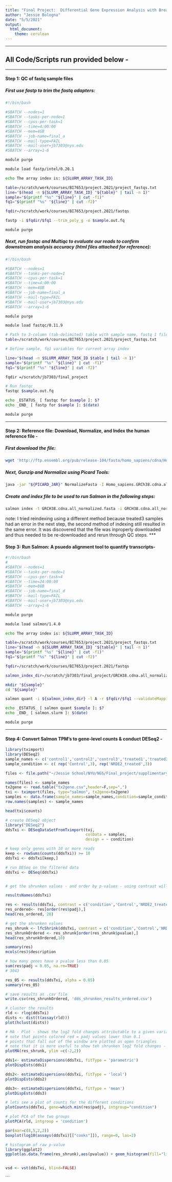 ---
title: "Final Project:  Differential Gene Expression Analysis with Breast Cancer RNA-seq Data"
author: "Jessie Bologna"
date: "5/5/2021"
output: 
  html_document: 
    theme: cerulean
---

***
## All Code/Scripts run provided below - 

***

#### Step 1: QC of fastq sample files 

##### First use fastp to trim the fastq adapters:  

```{bash eval=FALSE, include=TRUE}
#!/bin/bash

#SBATCH --nodes=1
#SBATCH --tasks-per-node=1
#SBATCH --cpus-per-task=1
#SBATCH --time=4:00:00
#SBATCH --mem=4GB
#SBATCH --job-name=final_a
#SBATCH --mail-type=FAIL
#SBATCH --mail-user=jb7303@nyu.edu
#SBATCH --array=1-6

module purge

module load fastp/intel/0.20.1

echo The array index is: ${SLURM_ARRAY_TASK_ID}

table=/scratch/work/courses/BI7653/project.2021/project_fastqs.txt
line="$(head -n ${SLURM_ARRAY_TASK_ID} "${table}" | tail -n 1)"
sample="$(printf "%s" "${line}" | cut -f1)"
fq1="$(printf "%s" "${line}" | cut -f2)"

fqdir=/scratch/work/courses/BI7653/project.2021/fastqs

fastp -i $fqdir/$fq1 --trim_poly_g -o $sample.out.fq

module purge
```


##### Next, run fastqc and Multiqc to evaluate our reads to confirm downstream analysis accuracy (html files attached for reference):

```{bash eval=FALSE, include=TRUE}
#!/bin/bash

#SBATCH --nodes=1
#SBATCH --tasks-per-node=1
#SBATCH --cpus-per-task=1
#SBATCH --time=4:00:00
#SBATCH --mem=4GB
#SBATCH --job-name=final_a
#SBATCH --mail-type=FAIL
#SBATCH --mail-user=jb7303@nyu.edu
#SBATCH --array=1-6

module purge

module load fastqc/0.11.9

# Path to 3-column (tab-delimited) table with sample name, fastq 1 file names
table=/scratch/work/courses/BI7653/project.2021/project_fastqs.txt

# Define sample, fq1 variables for current array index

line="$(head -n $SLURM_ARRAY_TASK_ID $table | tail -n 1)"
sample="$(printf "%s" "${line}" | cut -f1)"
fq1="$(printf "%s" "${line}" | cut -f2)"

fqdir =/scratch/jb7303/final_project

# Run fastqc
fastqc $sample.out.fq

echo _ESTATUS_ [ fastqc for $sample ]: $?
echo _END_ [ fastp for $sample ]: $(date)

module purge
```

***

#### Step 2: Reference file: Download, Normalize, and Index the human reference file - 

##### First download the file:

```{bash eval=FALSE, include=TRUE}
wget 'http://ftp.ensembl.org/pub/release-104/fasta/homo_sapiens/cdna/Homo_sapiens.GRCh38.cdna.all.fa.gz'
```

##### Next, Gunzip and Normalize using Picard Tools: 

```{bash eval=FALSE, include=TRUE}
java -jar "${PICARD_JAR}" NormalizeFasta -I Homo_sapiens.GRCh38.cdna.all.fa -O GRCH38.cdna.all_normalized.fasta
```

##### Create and index file to be used to run Salmon in the following steps:

```{bash eval=FALSE, include=TRUE}
salmon index -t GRCH38.cdna.all_normalized.fasta -i GRCH38.cdna.all_normalized.fasta_index -k 31
```

note: I tried reindexing using a different method because treated3 samples had an error in the next step, the second method of indexing still resulted in the same error. It was discovered that the file was inproperly downloaded and thus needed to be re-downloaded and rerun through QC steps. 
***

#### Step 3: Run Salmon: A psuedo alignment tool to quantify transcripts- 
```{bash eval=FALSE, include=TRUE}
#!/bin/bash
#
#SBATCH --nodes=1
#SBATCH --tasks-per-node=1
#SBATCH --cpus-per-task=4
#SBATCH --time=24:00:00
#SBATCH --mem=8GB
#SBATCH --job-name=final_d
#SBATCH --mail-type=FAIL
#SBATCH --mail-user=jb7303@nyu.edu
#SBATCH --array=1-6

module purge

module load salmon/1.4.0

echo The array index is: ${SLURM_ARRAY_TASK_ID}

table=/scratch/work/courses/BI7653/project.2021/project_fastqs.txt
line="$(head -n ${SLURM_ARRAY_TASK_ID} "${table}" | tail -n 1)"
sample="$(printf "%s" "${line}" | cut -f1)"
fq1="$(printf "%s" "${line}" | cut -f2)"

fqdir=/scratch/work/courses/BI7653/project.2021/fastqs

salmon_index_dir=/scratch/jb7303/final_project/GRCH38.cdna.all_normalized.fasta_index

mkdir "${sample}"
cd "${sample}"

salmon quant -i ${salmon_index_dir} -l A -r $fqdir/$fq1 --validateMappings --gcBias --threads ${SLURM_CPUS_PER_TASK} -o $sample.transcripts_quant

echo _ESTATUS_ [ salmon quant $sample ]: $?
echo _END_ [ salmon.slurm ]: $(date)

module purge
```


***

#### Step 4: Convert Salmon TPM's to gene-level counts & conduct DESeq2 -

```{r eval=TRUE, message=FALSE, warning=FALSE, include=TRUE}
library(tximport)
library(DESeq2)
sample_names <- c('control1','control2','control3','treated1','treated2','treated3')
sample_condition <- c( rep('Control',3), rep('NRDE2_treated',3))

files <- file.path("~/Jessie School/NYU/NGS/Final_project/supplimentary_docs",sample_names,paste(sample_names,".transcripts_quant",sep=""),'quant.sf')

names(files) <- sample_names
tx2gene <- read.table("tx2gene.csv",header=F,sep=",")
txi <- tximport(files, type="salmon", tx2gene=tx2gene)
samples <- data.frame(sample_names=sample_names,condition=sample_condition)
row.names(samples) <- sample_names

head(txi$counts)

# create DESeq2 object 
library("DESeq2")
ddsTxi <- DESeqDataSetFromTximport(txi,
                                   colData = samples,
                                   design = ~ condition)

```

```{r eval=TRUE, message=FALSE, warning=FALSE, include=TRUE}
# keep only genes with 10 or more reads
keep <- rowSums(counts(ddsTxi)) >= 10
ddsTxi <- ddsTxi[keep,]

# run DESeq on the filtered data
ddsTxi <- DESeq(ddsTxi)


# get the shrunken values - and order by p-values - using contrast will additionally set to 0 the estimated LFC in comparison to the two groups, where all of the counts in the two groups are equal to (while other groups have positive counts)

resultsNames(ddsTxi)

res <- results(ddsTxi, contrast = c('condition','Control','NRDE2_treated'))
res_ordered<- res[order(res$padj),]
head(res_ordered, 20)

# get the shrunken values
res_shrunk <- lfcShrink(ddsTxi, contrast = c('condition','Control','NRDE2_treated'), type= 'normal' )
res_shrunkOrdered <- res_shrunk[order(res_shrunk$pvalue),]
head(res_shrunkOrdered,10)

summary(res)
mcols(res)$description

# how many genes have a pvalue less than 0.05
sum(res$padj < 0.05, na.rm=TRUE)
# 3043

res_05 <- results(ddsTxi, alpha = 0.05)
summary(res_05)

# save results as .csv file 
write.csv(res_shrunkOrdered, 'dds_shrunken_results_ordered.csv')

# cluster the results
rld <- rlog(ddsTxi)
dists <- dist(t(assay(rld)))
plot(hclust(dists))

# MA - Plot - shows the log2 fold changes attributable to a given variable over the mean of normalized counts for all the samples
# note that points colored red = padj values lower than 0.1
# points that fall out of the window are plotted as open triangles
# note that it is more useful to show teh shrunken log2 fold changes - which remove the noise associated with log2 fold chnaged from low count genes without requiing arbitary filtering thresholds
plotMA(res_shrunk, ylim =c(-2,2))

dds1<- estimateDispersions(ddsTxi, fitType = 'parametric')
plotDispEsts(dds1)

dds2<- estimateDispersions(ddsTxi, fitType = 'local')
plotDispEsts(dds2)

dds3<- estimateDispersions(ddsTxi, fitType = 'mean')
plotDispEsts(dds3)

# lets see a plot of counts for the different conditions
plotCounts(ddsTxi, gene=which.min(res$padj), intgroup="condition")

# plot PCA of the two groups
plotPCA(rld, intgroup = 'condition') 

par(mar=c(8,5,2,2))
boxplot(log10(assays(ddsTxi)[["cooks"]]), range=0, las=2)

# histogram of raw p-value 
library(ggplot2)
ggplot(as.data.frame(res_shrunk),aes(pvalue)) + geom_histogram(fill="light blue",color='black')


vsd <- vst(ddsTxi, blind=FALSE)
```

```
